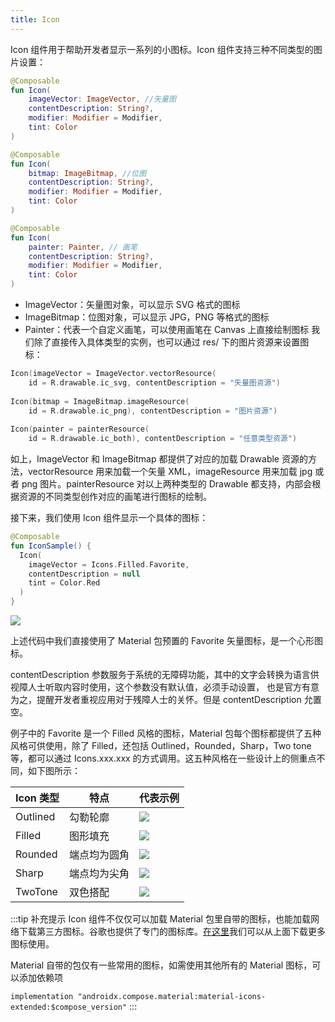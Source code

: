 ```yaml
---
title: Icon
---
```



Icon 组件用于帮助开发者显示一系列的小图标。Icon 组件支持三种不同类型的图片设置：

```kotlin
@Composable
fun Icon(
    imageVector: ImageVector, //矢量图
    contentDescription: String?,
    modifier: Modifier = Modifier,
    tint: Color
) 

@Composable
fun Icon(
    bitmap: ImageBitmap, //位图
    contentDescription: String?,
    modifier: Modifier = Modifier,
    tint: Color
) 

@Composable
fun Icon(
    painter: Painter, // 画笔
    contentDescription: String?,
    modifier: Modifier = Modifier,
    tint: Color
) 
```

- ImageVector：矢量图对象，可以显示 SVG 格式的图标
- ImageBitmap：位图对象，可以显示 JPG，PNG 等格式的图标 
- Painter：代表一个自定义画笔，可以使用画笔在 Canvas 上直接绘制图标
我们除了直接传入具体类型的实例，也可以通过 res/ 下的图片资源来设置图标：

```kotlin
Icon(imageVector = ImageVector.vectorResource(
    id = R.drawable.ic_svg, contentDescription = "矢量图资源")
  
Icon(bitmap = ImageBitmap.imageResource(
    id = R.drawable.ic_png), contentDescription = "图片资源")
    
Icon(painter = painterResource(
    id = R.drawable.ic_both), contentDescription = "任意类型资源")
```

如上，ImageVector 和 ImageBitmap 都提供了对应的加载 Drawable 资源的方法，vectorResource 用来加载一个矢量 XML，imageResource 用来加载 jpg 或者 png 图片。painterResource 对以上两种类型的 Drawable 都支持，内部会根据资源的不同类型创作对应的画笔进行图标的绘制。


接下来，我们使用 Icon 组件显示一个具体的图标：

``` kotlin
@Composable
fun IconSample() {
  Icon(
    imageVector = Icons.Filled.Favorite,
    contentDescription = null
    tint = Color.Red
  )
}
```

<img src={demo} />

上述代码中我们直接使用了 Material 包预置的 Favorite 矢量图标，是一个心形图标。

contentDescription 参数服务于系统的无障碍功能，其中的文字会转换为语言供视障人士听取内容时使用，这个参数没有默认值，必须手动设置， 也是官方有意为之，提醒开发者重视应用对于残障人士的关怀。但是 contentDescription 允置空。

例子中的 Favorite 是一个 Filled 风格的图标，Material 包每个图标都提供了五种风格可供使用，除了 Filled，还包括 Outlined，Rounded，Sharp，Two tone 等，都可以通过 Icons.xxx.xxx 的方式调用。这五种风格在一些设计上的侧重点不同，如下图所示：

|Icon 类型| 特点 | 代表示例 |
|---------| --------- | ------|
| Outlined | 勾勒轮廓 | <img src={outlined} /> |
| Filled | 图形填充 | <img src={filled} /> |
| Rounded | 端点均为圆角 | <img src={rounded} /> |
| Sharp | 端点均为尖角 | <img src={sharp} /> |
| TwoTone | 双色搭配 | <img src={twotone} /> |

:::tip 补充提示
Icon 组件不仅仅可以加载 Material 包里自带的图标，也能加载网络下载第三方图标。谷歌也提供了专门的图标库。[在这里](https://fonts.google.com/icons)我们可以从上面下载更多图标使用。

Material 自带的包仅有一些常用的图标，如需使用其他所有的 Material 图标，可以添加依赖项

`implementation "androidx.compose.material:material-icons-extended:$compose_version"`
:::